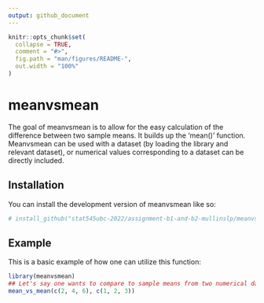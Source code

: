 ```yaml
---
output: github_document
---
```


<!-- README.md is generated from README.Rmd. Please edit that file -->

```r
knitr::opts_chunk$set(
  collapse = TRUE,
  comment = "#>",
  fig.path = "man/figures/README-",
  out.width = "100%"
)
```

# meanvsmean

<!-- badges: start -->
<!-- badges: end -->

The goal of meanvsmean is to allow for the easy calculation of the difference between two sample means. It builds up the 'mean()' function. Meanvsmean can be used with a dataset (by loading the library and relevant dataset), or numerical values corresponding to a dataset can be directly included.

## Installation

You can install the development version of meanvsmean like so:

``` r
# install_github("stat545ubc-2022/assignment-b1-and-b2-mullinslp/meanvsmean", ref - "0.1.0")
```

## Example

This is a basic example of how one can utilize this function:

```r
library(meanvsmean)
## Let's say one wants to compare to sample means from two numerical datasets. The following code could do this.
mean_vs_mean(c(2, 4, 6), c(1, 2, 3))
```



